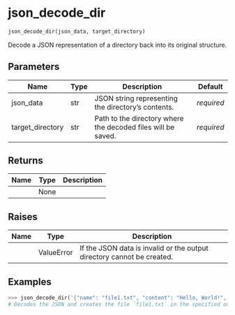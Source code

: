 # json_decode_dir { #dir2json.json_decode_dir }

```python
json_decode_dir(json_data, target_directory)
```

Decode a JSON representation of a directory back into its original structure.

## Parameters {.doc-section .doc-section-parameters}

| Name             | Type   | Description                                                  | Default    |
|------------------|--------|--------------------------------------------------------------|------------|
| json_data        | str    | JSON string representing the directory's contents.           | _required_ |
| target_directory | str    | Path to the directory where the decoded files will be saved. | _required_ |

## Returns {.doc-section .doc-section-returns}

| Name   | Type   | Description   |
|--------|--------|---------------|
|        | None   |               |

## Raises {.doc-section .doc-section-raises}

| Name   | Type       | Description                                                            |
|--------|------------|------------------------------------------------------------------------|
|        | ValueError | If the JSON data is invalid or the output directory cannot be created. |

## Examples {.doc-section .doc-section-examples}

```python
>>> json_decode_dir('{"name": "file1.txt", "content": "Hello, World!", "type": "text"}', '/path/to/output')
# Decodes the JSON and creates the file `file1.txt` in the specified output directory.
```
